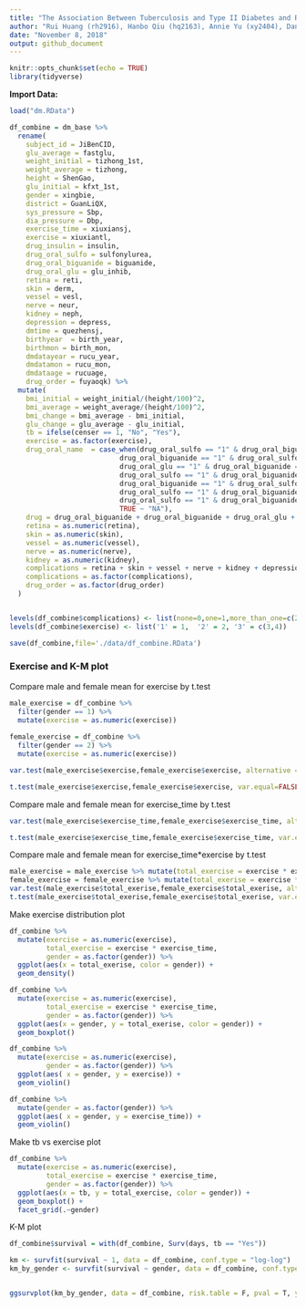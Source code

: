 ```yaml
---
title: "The Association Between Tuberculosis and Type II Diabetes and Risk Factors in Shanghai, China"
author: "Rui Huang (rh2916), Hanbo Qiu (hq2163), Annie Yu (xy2404), Dana Zeng (dz2399), Coco Zou (xz2809)"
date: "November 8, 2018"
output: github_document
---
```


```r
knitr::opts_chunk$set(echo = TRUE)
library(tidyverse)
```

**Import Data:**

```r
load("dm.RData")
```

```r
df_combine = dm_base %>% 
  rename(
    subject_id = JiBenCID,
    glu_average = fastglu, 
    weight_initial = tizhong_1st, 
    weight_average = tizhong, 
    height = ShenGao, 
    glu_initial = kfxt_1st,
    gender = xingbie,
    district = GuanLiQX,
    sys_pressure = Sbp,
    dia_pressure = Dbp,
    exercise_time = xiuxiansj,
    exercise = xiuxiantl,
    drug_insulin = insulin,
    drug_oral_sulfo = sulfonylurea,
    drug_oral_biguanide = biguanide,
    drug_oral_glu = glu_inhib,
    retina = reti, 
    skin = derm, 
    vessel = vesl, 
    nerve = neur,
    kidney = neph, 
    depression = depress,
    dmtime = quezhensj,
    birthyear  = birth_year,
    birthmon = birth_mon,
    dmdatayear = rucu_year,
    dmdatamon = rucu_mon,
    dmdataage = rucuage,
    drug_order = fuyaoqk) %>% 
  mutate(
    bmi_initial = weight_initial/(height/100)^2, 
    bmi_average = weight_average/(height/100)^2, 
    bmi_change = bmi_average - bmi_initial,
    glu_change = glu_average - glu_initial,
    tb = ifelse(censer == 1, "No", "Yes"),
    exercise = as.factor(exercise),
    drug_oral_name  = case_when(drug_oral_sulfo == "1" & drug_oral_biguanide == "0" & drug_oral_glu == "0" ~"sulfonylurea",
                           drug_oral_biguanide == "1" & drug_oral_sulfo == "0" & drug_oral_glu == "0" ~ "biguanide",
                           drug_oral_glu == "1" & drug_oral_biguanide == "0" & drug_oral_sulfo == "0" ~ "glu_inhib",
                           drug_oral_sulfo == "1" & drug_oral_biguanide == "1" & drug_oral_glu == "0" ~"sulfonylurea&biguanide",
                           drug_oral_biguanide == "1" & drug_oral_sulfo == "0" & drug_oral_glu == "1" ~ "biguanide&glu_inhib",
                           drug_oral_sulfo == "1" & drug_oral_biguanide == "0" & drug_oral_glu == "1" ~"sulfonylurea&glu_inhib",
                           drug_oral_sulfo == "1" & drug_oral_biguanide == "1" & drug_oral_glu == "1" ~"sulfonylurea&glu_inhib&biguanide",
                           TRUE ~ "NA"),
    drug = drug_oral_biguanide + drug_oral_biguanide + drug_oral_glu + drug_insulin,
    retina = as.numeric(retina),
    skin = as.numeric(skin),
    vessel = as.numeric(vessel),
    nerve = as.numeric(nerve),
    kidney = as.numeric(kidney),
    complications = retina + skin + vessel + nerve + kidney + depression,
    complications = as.factor(complications),
    drug_order = as.factor(drug_order)
  )


levels(df_combine$complications) <- list(none=0,one=1,more_than_one=c(2:6))
levels(df_combine$exercise) <- list('1' = 1,  '2' = 2, '3' = c(3,4))

save(df_combine,file='./data/df_combine.RData')
```

### Exercise and K-M plot

Compare male and female mean for exercise by t.test

```r
male_exercise = df_combine %>% 
  filter(gender == 1) %>% 
  mutate(exercise = as.numeric(exercise))
    
female_exercise = df_combine %>% 
  filter(gender == 2) %>% 
  mutate(exercise = as.numeric(exercise))

var.test(male_exercise$exercise,female_exercise$exercise, alternative = "two.sided")

t.test(male_exercise$exercise,female_exercise$exercise, var.equal=FALSE, paired=FALSE) 
```

Compare male and female mean for exercise_time by t.test

```r
var.test(male_exercise$exercise_time,female_exercise$exercise_time, alternative = "two.sided")

t.test(male_exercise$exercise_time,female_exercise$exercise_time, var.equal=FALSE, paired=FALSE) 
```

Compare male and female mean for exercise_time*exercise by t.test

```r
male_exercise = male_exercise %>% mutate(total_exercise = exercise * exercise_time)
female_exercise = female_exercise %>% mutate(total_exerise = exercise * exercise_time)
var.test(male_exercise$total_exerise,female_exercise$total_exerise, alternative = "two.sided")
t.test(male_exercise$total_exerise,female_exercise$total_exerise, var.equal=FALSE, paired=FALSE) 
```


Make exercise distribution plot

```r
df_combine %>% 
  mutate(exercise = as.numeric(exercise),
         total_exercise = exercise * exercise_time,
         gender = as.factor(gender)) %>% 
  ggplot(aes(x = total_exerise, color = gender)) +
  geom_density()

df_combine %>% 
  mutate(exercise = as.numeric(exercise),
         total_exercise = exercise * exercise_time,
         gender = as.factor(gender)) %>% 
  ggplot(aes(x = gender, y = total_exerise, color = gender)) +
  geom_boxplot()

df_combine %>% 
  mutate(exercise = as.numeric(exercise),
         gender = as.factor(gender)) %>% 
  ggplot(aes( x = gender, y = exercise)) +
  geom_violin()

df_combine %>% 
  mutate(gender = as.factor(gender)) %>% 
  ggplot(aes( x = gender, y = exercise_time)) +
  geom_violin()
```

Make tb vs exercise plot

```r
df_combine %>% 
  mutate(exercise = as.numeric(exercise),
         total_exercise = exercise * exercise_time,
         gender = as.factor(gender)) %>% 
  ggplot(aes(x = tb, y = total_exercise, color = gender)) +
  geom_boxplot() +
  facet_grid(.~gender)

```

K-M plot

```r
df_combine$survival = with(df_combine, Surv(days, tb == "Yes"))

km <- survfit(survival ~ 1, data = df_combine, conf.type = "log-log")
km_by_gender <- survfit(survival ~ gender, data = df_combine, conf.type = "log-log")


ggsurvplot(km_by_gender, data = df_combine, risk.table = F, pval = T, ylab = "Probability of getting TB", ylim = c(0.9, 1.0), legend.labs = c("Male", "Female"))
```



